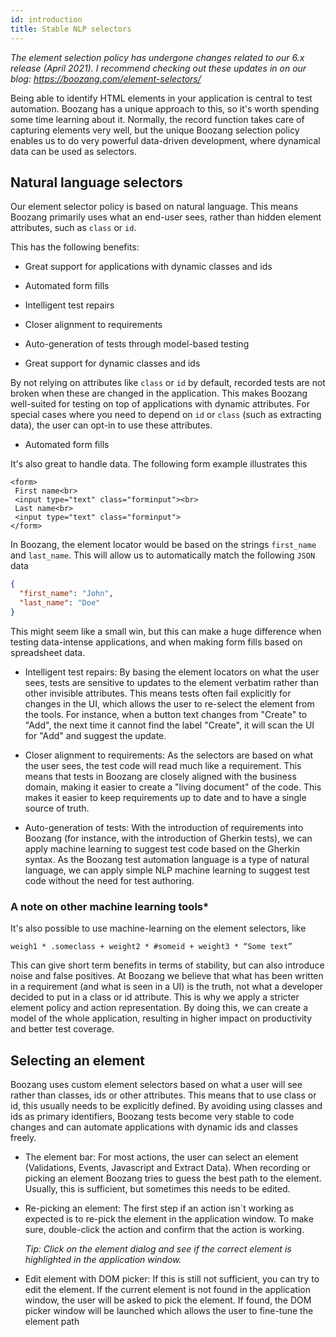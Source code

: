 ```yaml
---
id: introduction
title: Stable NLP selectors
---
```


*The element selection policy has undergone changes related to our 6.x release (April 2021). I recommend checking out these updates in on our blog: https://boozang.com/element-selectors/*

Being able to identify HTML elements in your application is central to test automation. Boozang has a unique approach to this, so it's worth spending some time learning about it. Normally, the record function takes care of capturing elements very well, but the unique Boozang selection policy enables us to do very powerful data-driven development, where dynamical data can be used as selectors. 

## Natural language selectors

Our element selector policy is based on natural language. This means Boozang primarily uses what an end-user sees, rather than hidden element attributes, such as `class` or `id`.  

This has the following benefits: 

- Great support for applications with dynamic classes and ids 
- Automated form fills 
- Intelligent test repairs 
- Closer alignment to requirements
- Auto-generation of tests through model-based testing

- Great support for dynamic classes and ids

By not relying on attributes like `class` or `id` by default, recorded tests are not broken when these are changed in the application. This makes Boozang well-suited for testing on top of applications with dynamic attributes. For special cases where you need to depend on `id` or `class` (such as extracting data), the user can opt-in to use these attributes.

 - Automated form fills

It's also great to handle data. The following form example illustrates this

```
<form>
 First name<br>
 <input type="text" class="forminput"><br>
 Last name<br>
 <input type="text" class="forminput">
</form>
```

In Boozang, the element locator would be based on the strings `first_name` and `last_name`. This will allow us to automatically match the following `JSON` data

```json
{
  "first_name": "John",
  "last_name": "Doe"
}
```

This might seem like a small win, but this can make a huge difference when testing data-intense applications, and when making form fills based on spreadsheet data. 

- Intelligent test repairs: By basing the element locators on what the user sees, tests are sensitive to updates to the element verbatim rather than other invisible attributes. This means tests often fail explicitly for changes in the UI, which allows the user to re-select the element from the tools. For instance, when a button text changes from "Create" to "Add", the next time it cannot find the label "Create", it will scan the UI for "Add" and suggest the update. 

- Closer alignment to requirements: As the selectors are based on what the user sees, the test code will read much like a requirement. This means that tests in Boozang are closely aligned with the business domain, making it easier to create a "living document" of the code. This makes it easier to keep requirements up to date and to have a single source of truth.

- Auto-generation of tests: With the introduction of requirements into Boozang (for instance, with the introduction of Gherkin tests), we can apply machine learning to suggest test code based on the Gherkin syntax. As the Boozang test automation language is a type of natural language, we can apply simple NLP machine learning to suggest test code without the need for test authoring. 

### A note on other machine learning tools*

It's also possible to use machine-learning on the element selectors, like

```weigh1 * .someclass + weight2 * #someid + weight3 * “Some text”```

This can give short term benefits in terms of stability, but can also introduce noise and false positives. At Boozang we believe that what has been written in a requirement (and what is seen in a UI) is the truth, not what a developer decided to put in a class or id attribute. This is why we apply a stricter element policy and action representation. By doing this, we can create a model of the whole application, resulting in higher impact on productivity and better test coverage. 

## Selecting an element

Boozang uses custom element selectors based on what a user will see rather than classes, ids or other attributes. This means that to use class or id, this usually needs to be explicitly defined. By avoiding using classes and ids as primary identifiers, Boozang tests become very stable to code changes and can automate applications with dynamic ids and classes freely.

- The element bar: For most actions, the user can select an element (Validations, Events, Javascript and Extract Data). When recording or picking an element Boozang tries to guess the best path to the element. Usually, this is sufficient, but sometimes this needs to be edited. 

- Re-picking an element: The first step if an action isn´t working as expected is to re-pick the element in the application window. To make sure, double-click the action and confirm that the action is working. 

  *Tip: Click on the element dialog and see if the correct element is highlighted in the application window.* 

- Edit element with DOM picker: If this is still not sufficient, you can try to edit the element. If the current element is not found in the application window, the user will be asked to pick the element. If found, the DOM picker window will be launched which allows the user to fine-tune the element path